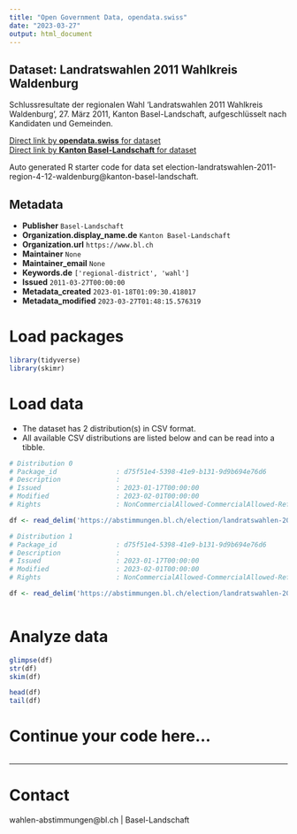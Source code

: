 ```yaml
---
title: "Open Government Data, opendata.swiss"
date: "2023-03-27"
output: html_document
---
```


## Dataset: Landratswahlen 2011 Wahlkreis Waldenburg

Schlussresultate der regionalen Wahl 'Landratswahlen 2011 Wahlkreis Waldenburg', 27. März 2011, Kanton Basel-Landschaft, aufgeschlüsselt nach Kandidaten und Gemeinden.

[Direct link by **opendata.swiss** for dataset](https://opendata.swiss/de/dataset/landratswahlen-2011-wahlkreis-waldenburg)<br>
[Direct link by **Kanton Basel-Landschaft** for dataset](https://abstimmungen.bl.ch/election/landratswahlen-2011-region-4-12-waldenburg/data)

Auto generated R starter code for data set election-landratswahlen-2011-region-4-12-waldenburg@kanton-basel-landschaft.

## Metadata

- **Publisher** `Basel-Landschaft`
- **Organization.display_name.de** `Kanton Basel-Landschaft`
- **Organization.url** `https://www.bl.ch`
- **Maintainer** `None`
- **Maintainer_email** `None`
- **Keywords.de** `['regional-district', 'wahl']`
- **Issued** `2011-03-27T00:00:00`
- **Metadata_created** `2023-01-18T01:09:30.418017`
- **Metadata_modified** `2023-03-27T01:48:15.576319`


# Load packages

```r

library(tidyverse)
library(skimr)

```

# Load data

-   The dataset has 2 distribution(s) in CSV format.
-   All available CSV distributions are listed below and can be read into a tibble.

```r

# Distribution 0
# Package_id               : d75f51e4-5398-41e9-b131-9d9b694e76d6
# Description              : 
# Issued                   : 2023-01-17T00:00:00
# Modified                 : 2023-02-01T00:00:00
# Rights                   : NonCommercialAllowed-CommercialAllowed-ReferenceRequired

df <- read_delim('https://abstimmungen.bl.ch/election/landratswahlen-2011-region-4-12-waldenburg/data-parties-csv')

# Distribution 1
# Package_id               : d75f51e4-5398-41e9-b131-9d9b694e76d6
# Description              : 
# Issued                   : 2023-01-17T00:00:00
# Modified                 : 2023-02-01T00:00:00
# Rights                   : NonCommercialAllowed-CommercialAllowed-ReferenceRequired

df <- read_delim('https://abstimmungen.bl.ch/election/landratswahlen-2011-region-4-12-waldenburg/data-csv')



```

# Analyze data

```r

glimpse(df)
str(df)
skim(df)

head(df)
tail(df)

```

# Continue your code here...

```r

```

------------------------------------------------------------------------

# Contact

wahlen-abstimmungen@bl.ch | Basel-Landschaft
